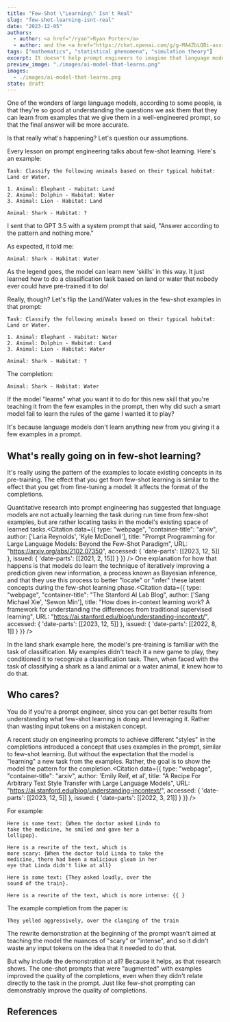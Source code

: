 ```yaml
---
title: "Few-Shot \"Learning\" Isn't Real"
slug: "few-shot-learning-isnt-real"
date: "2023-12-05"
authors:
  - author: <a href="/ryan">Ryan Porter</a>
  - author: and the <a href="https://chat.openai.com/g/g-MA4ZbLQBi-assistant-alpha"><i>Anthus</i></a> GPT
tags: ["mathematics", "statistical phenomena", "simulation theory"]
excerpt: It doesn't help prompt engineers to imagine that language models are learning things from the prompt.  Understanding what's really happening can help you write better prompts.
preview_image: "./images/ai-model-that-learns.png"
images:
  - ./images/ai-model-that-learns.png
state: draft
---
```



<BlogImage images={props.pageContext.frontmatter.images} name="ai-model-that-learns.png" className="right" alt="Do AI models learn from examples you give them in the prompt?" />

One of the wonders of large language models, according to some people, is that they're so good at understanding the questions we ask them that they can learn from examples that we give them in a well-engineered prompt, so that the final answer will be more accurate.

Is that really what's happening?  Let's question our assumptions.

Every lesson on prompt engineering talks about few-shot learning.  Here's an example:

```
Task: Classify the following animals based on their typical habitat: Land or Water.

1. Animal: Elephant - Habitat: Land
2. Animal: Dolphin - Habitat: Water
3. Animal: Lion - Habitat: Land

Animal: Shark - Habitat: ?
```

I sent that to GPT 3.5 with a system prompt that said, "Answer according to the pattern and nothing more."

As expected, it told me:

```
Animal: Shark - Habitat: Water
```

As the legend goes, the model can learn new 'skills' in this way.  It just learned how to do a classification task based on land or water that nobody ever could have pre-trained it to do!

Really, though?  Let's flip the Land/Water values in the few-shot examples in that prompt:

```
Task: Classify the following animals based on their typical habitat: Land or Water.

1. Animal: Elephant - Habitat: Water
2. Animal: Dolphin - Habitat: Land
3. Animal: Lion - Habitat: Water

Animal: Shark - Habitat: ?
```

The completion:

```
Animal: Shark - Habitat: Water
```

If the model "learns" what you want it to do for this new skill that you're teaching it from the few examples in the prompt, then why did such a smart model fail to learn the rules of the game I wanted it to play?

It's because language models don't learn anything new from you giving it a few examples in a prompt.

## What's really going on in few-shot learning?

It's really using the pattern of the examples to locate existing concepts in its pre-training.  The effect that you get from few-shot learning is similar to the effect that you get from fine-tuning a model: It affects the format of the completions.

Quantitative research into prompt engineering has suggested that language models are not actually learning the task during run time from few-shot examples, but are rather locating tasks in the model's existing space of learned tasks.<Citation
  data={{
    type: "webpage",
    "container-title": "arxiv",
    author: ['Laria Reynolds', 'Kyle McDonell'],
    title: "Prompt Programming for Large Language Models: Beyond the Few-Shot Paradigm",
    URL: "https://arxiv.org/abs/2102.07350",
    accessed: { 'date-parts': [[2023, 12, 5]] },
    issued: { 'date-parts': [[2021, 2, 15]] }
  }}
/>  One explanation for how that happens is that models do learn the technique of iteratively improving a prediction given new information, a process known as Bayesian inference, and that they use this process to better "locate" or "infer" these latent concepts during the few-shot learning phase.<Citation
  data={{
    type: "webpage",
    "container-title": "The Stanford AI Lab Blog",
    author: ['Sang Michael Xie', 'Sewon Min'],
    title: "How does in-context learning work? A framework for understanding the differences from traditional supervised learning",
    URL: "https://ai.stanford.edu/blog/understanding-incontext/",
    accessed: { 'date-parts': [[2023, 12, 5]] },
    issued: { 'date-parts': [[2022, 8, 1]] }
  }}
/>

In the land shark example here, the model's pre-training is familiar with the task of classification.  My examples didn't teach it a new game to play, they conditioned it to recognize a classification task.  Then, when faced with the task of classifying a shark as a land animal or a water animal, it knew how to do that.

## Who cares?

You do if you're a prompt engineer, since you can get better results from understanding what few-shot learning is doing and leveraging it.  Rather than wasting input tokens on a mistaken concept.

A recent study on engineering prompts to achieve different "styles" in the completions introduced a concept that uses examples in the prompt, similar to few-shot learning.  But without the expectation that the model is "learning" a new task from the examples.  Rather, the goal is to show the model the pattern for the completion.<Citation
  data={{
    type: "webpage",
    "container-title": "arxiv",
    author: 'Emily Reif, et al',
    title: "A Recipe For Arbitrary Text Style Transfer with Large Language Models",
    URL: "https://ai.stanford.edu/blog/understanding-incontext/",
    accessed: { 'date-parts': [[2023, 12, 5]] },
    issued: { 'date-parts': [[2022, 3, 21]] }
  }}
/>

For example:

```
Here is some text: {When the doctor asked Linda to
take the medicine, he smiled and gave her a
lollipop}.

Here is a rewrite of the text, which is
more scary: {When the doctor told Linda to take the
medicine, there had been a malicious gleam in her
eye that Linda didn't like at all}

Here is some text: {They asked loudly, over the
sound of the train}.

Here is a rewrite of the text, which is more intense: {{ }
```

The example completion from the paper is:

```
They yelled aggressively, over the clanging of the train
```

The rewrite demonstration at the beginning of the prompt wasn't aimed at teaching the model the nuances of "scary" or "intense", and so it didn't waste any input tokens on the idea that it needed to do that.

But why include the demonstration at all?  Because it helps, as that research shows.  The one-shot prompts that were "augmented" with examples improved the quality of the completions, even when they didn't relate directly to the task in the prompt.  Just like few-shot prompting can demonstrably improve the quality of completions.

## References

<CitationsList citationFormat="apa" />
